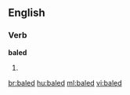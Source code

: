 ==English==

===Verb===
'''baled'''

# {{past of|[[bale]]}}

[[br:baled]]
[[hu:baled]]
[[ml:baled]]
[[vi:baled]]